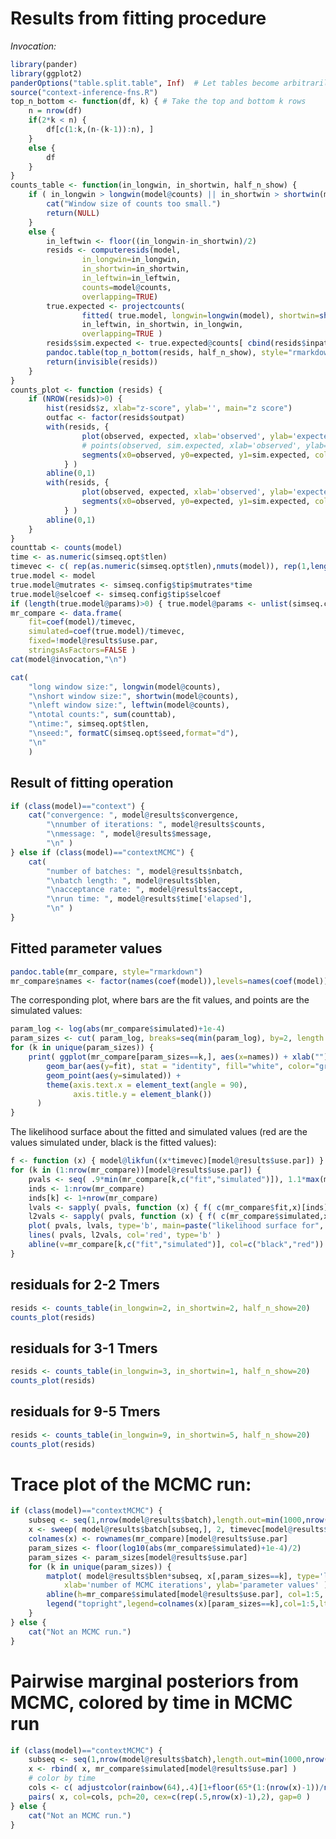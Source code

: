 # Results from fitting procedure

*Invocation:*
```r
library(pander)
library(ggplot2)
panderOptions("table.split.table", Inf)  # Let tables become arbitrarily wide rather than wrapping.
source("context-inference-fns.R")
top_n_bottom <- function(df, k) { # Take the top and bottom k rows
    n = nrow(df)
    if(2*k < n) {
        df[c(1:k,(n-(k-1)):n), ]
    }
    else {
        df
    }
}
counts_table <- function(in_longwin, in_shortwin, half_n_show) {
    if ( in_longwin > longwin(model@counts) || in_shortwin > shortwin(model@counts) ) {
        cat("Window size of counts too small.")
        return(NULL)
    }
    else {
        in_leftwin <- floor((in_longwin-in_shortwin)/2)
        resids <- computeresids(model,
                in_longwin=in_longwin,
                in_shortwin=in_shortwin,
                in_leftwin=in_leftwin,
                counts=model@counts, 
                overlapping=TRUE)
        true.expected <- projectcounts(
                fitted( true.model, longwin=longwin(model), shortwin=shortwin(model), leftwin=leftwin(model) ),
                in_leftwin, in_shortwin, in_longwin, 
                overlapping=TRUE )
        resids$sim.expected <- true.expected@counts[ cbind(resids$inpat,resids$outpat) ]
        pandoc.table(top_n_bottom(resids, half_n_show), style="rmarkdown")
        return(invisible(resids))
    }
}
counts_plot <- function (resids) {
    if (NROW(resids)>0) { 
        hist(resids$z, xlab="z-score", ylab='', main="z score") 
        outfac <- factor(resids$outpat)
        with(resids, {
                plot(observed, expected, xlab='observed', ylab='expected', col=rainbow(nlevels(outfac))[as.numeric(outfac)], pch=20, ylim=range(expected,sim.expected) ) 
                # points(observed, sim.expected, xlab='observed', ylab='expected', col=adjustcolor(rainbow(nlevels(outfac))[as.numeric(outfac)],.5), pch=1, cex=.75 ) 
                segments(x0=observed, y0=expected, y1=sim.expected, col=adjustcolor(rainbow(nlevels(outfac))[as.numeric(outfac)],.5) )
            } )
        abline(0,1)
        with(resids, {
                plot(observed, expected, xlab='observed', ylab='expected', log='xy', col=rainbow(nlevels(outfac))[as.numeric(outfac)], pch=20, ylim=pmax(1e-4,range(expected,sim.expected)) ) 
                segments(x0=observed, y0=expected, y1=sim.expected, col=adjustcolor(rainbow(nlevels(outfac))[as.numeric(outfac)],.5) )
            } )
        abline(0,1)
    }
}
counttab <- counts(model)
time <- as.numeric(simseq.opt$tlen)
timevec <- c( rep(as.numeric(simseq.opt$tlen),nmuts(model)), rep(1,length(coef(model))-nmuts(model)) )
true.model <- model
true.model@mutrates <- simseq.config$tip$mutrates*time
true.model@selcoef <- simseq.config$tip$selcoef
if (length(true.model@params)>0) { true.model@params <- unlist(simseq.config$tip$fixfn.params) }
mr_compare <- data.frame( 
    fit=coef(model)/timevec,
    simulated=coef(true.model)/timevec,
    fixed=!model@results$use.par,
    stringsAsFactors=FALSE )
cat(model@invocation,"\n")
```


```r
cat(
    "long window size:", longwin(model@counts),
    "\nshort window size:", shortwin(model@counts),
    "\nleft window size:", leftwin(model@counts),
    "\ntotal counts:", sum(counttab),
    "\ntime:", simseq.opt$tlen,
    "\nseed:", formatC(simseq.opt$seed,format="d"),
    "\n"
    )
```


## Result of fitting operation
```r
if (class(model)=="context") {
    cat("convergence: ", model@results$convergence,
        "\nnumber of iterations: ", model@results$counts,
        "\nmessage: ", model@results$message,
        "\n" )
} else if (class(model)=="contextMCMC") {
    cat(
        "number of batches: ", model@results$nbatch,
        "\nbatch length: ", model@results$blen,
        "\nacceptance rate: ", model@results$accept,
        "\nrun time: ", model@results$time['elapsed'],
        "\n" )
}
```


## Fitted parameter values
```r
pandoc.table(mr_compare, style="rmarkdown")
mr_compare$names <- factor(names(coef(model)),levels=names(coef(model)))  # factor explicitly to get ggplot to put bars in order
```


The corresponding plot, where bars are the fit values, and points are the simulated values:
```r
param_log <- log(abs(mr_compare$simulated)+1e-4)
param_sizes <- cut( param_log, breaks=seq(min(param_log), by=2, length.out=1+ceiling(diff(range(param_log))/2)), include.lowest=TRUE )
for (k in unique(param_sizes)) {
    print( ggplot(mr_compare[param_sizes==k,], aes(x=names)) + xlab("") +
        geom_bar(aes(y=fit), stat = "identity", fill="white", color="gray") +
        geom_point(aes(y=simulated)) +
        theme(axis.text.x = element_text(angle = 90),
              axis.title.y = element_blank())
      )
}
```

The likelihood surface about the fitted and simulated values (red are the values simulated under, black is the fitted values):
```r
f <- function (x) { model@likfun((x*timevec)[model@results$use.par]) }
for (k in (1:nrow(mr_compare))[model@results$use.par]) {
    pvals <- seq( .9*min(mr_compare[k,c("fit","simulated")]), 1.1*max(mr_compare[k,c("fit","simulated")]), length.out=10 )
    inds <- 1:nrow(mr_compare)
    inds[k] <- 1+nrow(mr_compare)
    lvals <- sapply( pvals, function (x) { f( c(mr_compare$fit,x)[inds] ) } )
    l2vals <- sapply( pvals, function (x) { f( c(mr_compare$simulated,x)[inds] ) } )
    plot( pvals, lvals, type='b', main=paste("likelihood surface for", mr_compare$name[k]), ylab="log-likelihood", xlab='value', ylim=range(lvals,l2vals) )
    lines( pvals, l2vals, col='red', type='b' )
    abline(v=mr_compare[k,c("fit","simulated")], col=c("black","red"))
}
```

## residuals for 2-2 Tmers
```r
resids <- counts_table(in_longwin=2, in_shortwin=2, half_n_show=20)
counts_plot(resids)
```

## residuals for 3-1 Tmers
```r
resids <- counts_table(in_longwin=3, in_shortwin=1, half_n_show=20)
counts_plot(resids)
```

## residuals for 9-5 Tmers
```r
resids <- counts_table(in_longwin=9, in_shortwin=5, half_n_show=20)
counts_plot(resids)
```

# Trace plot of the MCMC run:
```r
if (class(model)=="contextMCMC") {
    subseq <- seq(1,nrow(model@results$batch),length.out=min(1000,nrow(model@results$batch)))
    x <- sweep( model@results$batch[subseq,], 2, timevec[model@results$use.par], "/" )
    colnames(x) <- rownames(mr_compare)[model@results$use.par]
    param_sizes <- floor(log10(abs(mr_compare$simulated)+1e-4)/2)
    param_sizes <- param_sizes[model@results$use.par]
    for (k in unique(param_sizes)) {
        matplot( model@results$blen*subseq, x[,param_sizes==k], type='l', col=1:5, lty=1:6, 
            xlab='number of MCMC iterations', ylab='parameter values' )
        abline(h=mr_compare$simulated[model@results$use.par], col=1:5, lty=1:6)
        legend("topright",legend=colnames(x)[param_sizes==k],col=1:5,lty=1:6)
    }
} else {
    cat("Not an MCMC run.")
}
```

# Pairwise marginal posteriors from MCMC, colored by time in MCMC run
```r
if (class(model)=="contextMCMC") {
    subseq <- seq(1,nrow(model@results$batch),length.out=min(1000,nrow(model@results$batch)))
    x <- rbind( x, mr_compare$simulated[model@results$use.par] ) 
    # color by time
    cols <- c( adjustcolor(rainbow(64),.4)[1+floor(65*(1:(nrow(x)-1))/nrow(x))], adjustcolor("black",.8) )
    pairs( x, col=cols, pch=20, cex=c(rep(.5,nrow(x)-1),2), gap=0 )
} else {
    cat("Not an MCMC run.")
}
```
